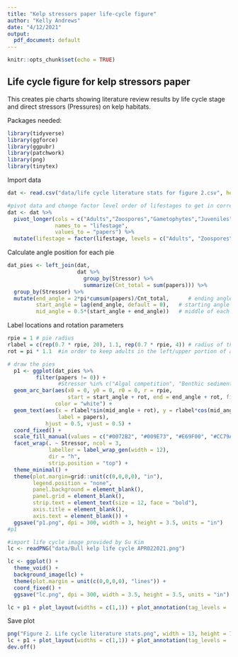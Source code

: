 ```yaml
---
title: "Kelp stressors paper life-cycle figure"
author: "Kelly Andrews"
date: "4/12/2021"
output:
  pdf_document: default
---
```


```r
knitr::opts_chunk$set(echo = TRUE)
```

## Life cycle figure for kelp stressors paper

This creates pie charts showing literature review results by life cycle stage and direct stressors (Pressures) on kelp habitats.

Packages needed:
```r
library(tidyverse)
library(ggforce)
library(ggpubr)
library(patchwork)
library(png)
library(tinytex)
```

Import data
```r
dat <- read.csv("data/life cycle literature stats for figure 2.csv", header = TRUE)

#pivot data and change factor level order of lifestages to get in correct life-cycle order
dat <- dat %>%
  pivot_longer(cols = c("Adults","Zoospores","Gametophytes","Juveniles"),
               names_to = "lifestage",
               values_to = "papers") %>%
  mutate(lifestage = factor(lifestage, levels = c("Adults", "Zoospores", "Gametophytes", "Juveniles")))
```

Calculate angle position for each pie
```r
dat_pies <- left_join(dat,
                      dat %>% 
                        group_by(Stressor) %>%
                        summarize(Cnt_total = sum(papers))) %>%
  group_by(Stressor) %>%
  mutate(end_angle = 2*pi*cumsum(papers)/Cnt_total,      # ending angle for each pie slice
         start_angle = lag(end_angle, default = 0),   # starting angle for each pie slice
         mid_angle = 0.5*(start_angle + end_angle))   # middle of each pie slice, for the text label
```

Label locations and rotation parameters
```r
rpie = 1 # pie radius
rlabel = c(rep(0.7 * rpie, 20), 1.1, rep(0.7 * rpie, 4)) # radius of the labels - 0.5 would place it exactly in the middle, but a number slightly larger than 0.5 seems to look better. This gives each label a value so that I could move numbers to the outside edge of the pie if its slice was too tiny to hold the value. 
rot = pi * 1.1  #in order to keep adults in the left/upper portion of all the pies; larger values for "rot" rotate Adult's lower starting point clockwise
```

```r
# draw the pies
  p1 <- ggplot(dat_pies %>%
         filter(papers != 0)) +
                #Stressor %in% c("Algal competition", "Benthic sediment", "Contaminants", "Epiphytes", "Mechanical damage"))) + 
  geom_arc_bar(aes(x0 = 0, y0 = 0, r0 = 0, r = rpie,
                   start = start_angle + rot, end = end_angle + rot, fill = lifestage),
               color = "white") +
  geom_text(aes(x = rlabel*sin(mid_angle + rot), y = rlabel*cos(mid_angle + rot), 
                label = papers),
            hjust = 0.5, vjust = 0.5) +
  coord_fixed() +
  scale_fill_manual(values = c("#0072B2", "#009E73", "#E69F00", "#CC79A7")) +
  facet_wrap(. ~ Stressor, ncol = 3, 
             labeller = label_wrap_gen(width = 12), 
             dir = "h", 
             strip.position = "top") +
  theme_minimal() +
  theme(plot.margin=grid::unit(c(0,0,0,0), "in"),
        legend.position = "none",
        panel.background = element_blank(),
        panel.grid = element_blank(),
        strip.text = element_text(size = 12, face = "bold"),
        axis.title = element_blank(),
        axis.text = element_blank()) +
  ggsave("p1.png", dpi = 300, width = 3, height = 3.5, units = "in")
#p1  

#import life cycle image provided by Su Kim
lc <- readPNG("data/Bull kelp life cycle APR022021.png")

lc <- ggplot() +
  theme_void() +
  background_image(lc) +
  theme(plot.margin = unit(c(0,0,0,0), "lines")) +
  coord_fixed() +
  ggsave("lc.png", dpi = 300, width = 3.5, height = 3.5, units = "in")

lc + p1 + plot_layout(widths = c(1,1)) + plot_annotation(tag_levels = 'A')
```
Save plot
```r
png("Figure 2. Life cycle literature stats.png", width = 13, height = 7, units = "in", res = 300)
lc + p1 + plot_layout(widths = c(1,1)) + plot_annotation(tag_levels = 'A')
dev.off()

```

